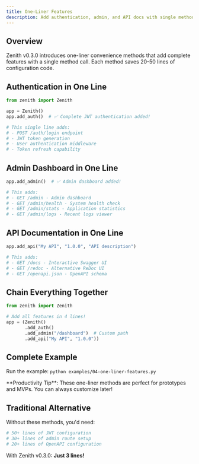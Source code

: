 ```yaml
---
title: One-Liner Features
description: Add authentication, admin, and API docs with single method calls
---
```



## Overview

Zenith v0.3.0 introduces one-liner convenience methods that add complete features with a single method call. Each method saves 20-50 lines of configuration code.

## Authentication in One Line

```python
from zenith import Zenith

app = Zenith()
app.add_auth()  # ✅ Complete JWT authentication added!

# This single line adds:
# - POST /auth/login endpoint
# - JWT token generation
# - User authentication middleware
# - Token refresh capability
```

## Admin Dashboard in One Line

```python
app.add_admin()  # ✅ Admin dashboard added!

# This adds:
# - GET /admin - Admin dashboard
# - GET /admin/health - System health check
# - GET /admin/stats - Application statistics
# - GET /admin/logs - Recent logs viewer
```

## API Documentation in One Line

```python
app.add_api("My API", "1.0.0", "API description")

# This adds:
# - GET /docs - Interactive Swagger UI
# - GET /redoc - Alternative ReDoc UI
# - GET /openapi.json - OpenAPI schema
```

## Chain Everything Together

```python
from zenith import Zenith

# Add all features in 4 lines!
app = (Zenith()
       .add_auth()
       .add_admin("/dashboard")  # Custom path
       .add_api("My API", "1.0.0"))
```

## Complete Example

Run the example: `python examples/04-one-liner-features.py`

<Aside type="tip">
  **Productivity Tip**: These one-liner methods are perfect for prototypes and MVPs. You can always customize later!
</Aside>

## Traditional Alternative

Without these methods, you'd need:

```python
# 50+ lines of JWT configuration
# 30+ lines of admin route setup
# 20+ lines of OpenAPI configuration
```

With Zenith v0.3.0: **Just 3 lines!**
